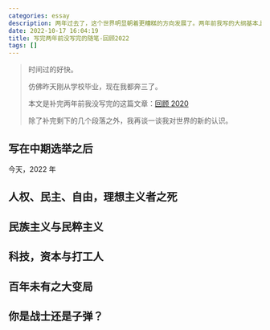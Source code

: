 ```yaml
---
categories: essay
description: 两年过去了，这个世界明显朝着更糟糕的方向发展了。两年前我写的大纲基本上还能用，不过这两年我的想法也变了很多
date: 2022-10-17 16:04:19
title: 写完两年前没写完的随笔-回顾2022
tags: []
---
```


> 时间过的好快。
>
> 仿佛昨天刚从学校毕业，现在我都奔三了。
>
> 本文是补完两年前我没写完的这篇文章：[回顾 2020](/essay/1040631200)
>
> 除了补完剩下的几个段落之外，我再谈一谈我对世界的新的认识。

## 写在中期选举之后

今天，2022 年

## 人权、民主、自由，理想主义者之死

## 民族主义与民粹主义

## 科技，资本与打工人

## 百年未有之大变局

## 你是战士还是子弹？

